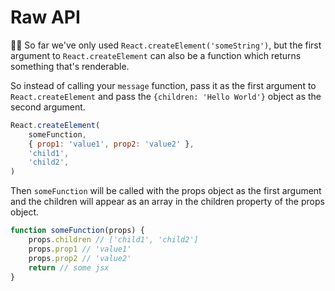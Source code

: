 # Raw API

👨‍💼 So far we've only used `React.createElement('someString')`, but the first
argument to `React.createElement` can also be a function which returns something
that's renderable.

So instead of calling your `message` function, pass it as the first argument to
`React.createElement` and pass the `{children: 'Hello World'}` object as the
second argument.

```js
React.createElement(
	someFunction,
	{ prop1: 'value1', prop2: 'value2' },
	'child1',
	'child2',
)
```

Then `someFunction` will be called with the props object as the first argument
and the children will appear as an array in the children property of the props
object.

```js
function someFunction(props) {
	props.children // ['child1', 'child2']
	props.prop1 // 'value1'
	props.prop2 // 'value2'
	return // some jsx
}
```
